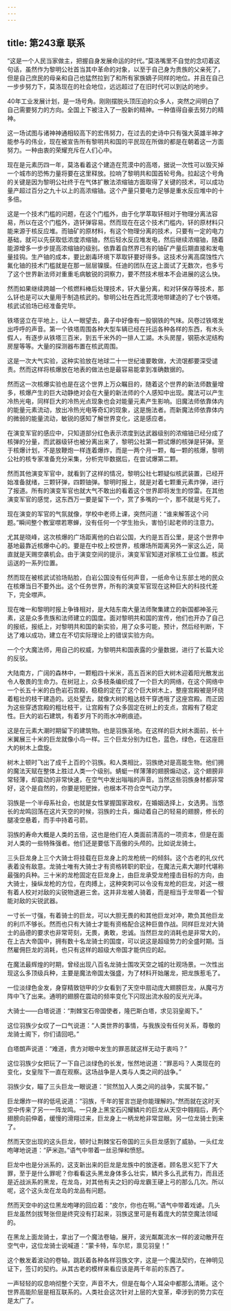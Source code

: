 ```yaml
---
---
---
```

title: 第243章 联系
---



“这是一个人民当家做主，把握自身发展命运的时代。”莫洛嘴里不自觉的念叨着这句话，虽然作为黎明公社首当其中革命的对象，以至于自己身为贵族的父亲死了，但是自己庶民的母亲和自己也猛然拉到了和所有家族嫡子同样的地位。并且在自己一步步努力下，莫洛现在的社会地位，远远超过了在旧时代可以到达的地步。

40年工业发展计划，是一场号角。刚刚摆脱头顶压迫的众多人，突然之间明白了自己需要努力的方向。全国上下被注入了一股新的精神。一种值得自豪去努力的精神。

这一场试图与诸神神通相较高下的宏伟努力，在过去的史诗中只有强大英雄半神才能参与的伟业，现在被宣告所有黎明共和国的平民现在所做的都是在朝着这一方面努力。一种由衷的荣耀充斥在人们心中。

现在是元素历四一年，莫洛看着这个建造在荒漠中的高塔，据说一次性可以毁灭掉一个城市的恐怖力量将要在这里释放。拉响了黎明共和国首轮号角。拉起这个号角的关键是因为黎明公社终于在气体扩散法浓缩铀方面取得了关键的技术，可以成功量产超过百分之九十以上的高浓缩铀。这个产量只要电力足够是重水反应堆中的十多倍。

这是一个技术门槛的问题，在这个门槛外，由于化学萃取钚相对于物理分离法容易，所以在这个门槛外，造钚弹容易。然而现在在这个技术门槛内，钚的原材料只能来源于核反应堆。而铀矿的原材料，有这个物理分离的技术，只要有一定的电力基础，就可以先获取低浓度浓缩铀，然后轻水反应堆发电，然后继续浓缩铀，随着能源增多一步步提高浓缩铀的级别。依靠着自然界已有的铀矿产量后期直接和发电量挂钩。生产铀的成本，要比剧毒环境下萃取钚要好得多。这技术分离高腐蚀性六氟化铀的技术门槛就是在那一层层镍膜。任迪的团队在这上面试了无数次，也多亏了这个世界新法师对重重毛病敏锐的洞察力，要不然技术根本不会进展的这么快。

然而如果继续跨越一个核燃料棒后处理技术，钚大量分离，和对钚保存等技术，那么钚也是可以大量用于制造核武的。黎明公社在西北荒漠地带建造的了七个铁塔。核武试验场已经准备完毕。

铁塔竖立在平地上，让人一眼望去，鼻子中好像有一股钢铁的气味。风卷过铁塔发出呼呼的声音。第一个铁塔周围各种大型车辆已经在托运各种各样的东西，有木头假人，有逐步从铁塔三百米，到五千米外的一排人工湖。木头房屋，钢筋水泥结构房屋等等。大量的探测器布置在核武周围。

这是一次大气实验，这种实验放在地球二十一世纪谁要敢做，大流氓都要深受谴责。然而这样将核爆放在地表的做法也是最容易能拿到准确数据的。

然而这一次核爆实验也是在这个世界上万众瞩目的，随着这个世界的新法师数量增多，核爆产生的巨大动静绝对会在大量的新法师的个人感知中出现。魔法可以产生冷热光电，同样巨大的冷热光点现象也会对能量元素产生影响。旧魔法师依靠体内的能量元素流动，放出冷热光电等奇幻的现象，这是施法者。而新魔法师依靠体内的微弱的能量流动，敏锐的感知了解世界变化，这是感应者。

在演变军官的感应中，只知道部分红色表示浓度到达武器级别的浓缩铀已经分成了核弹的分量，而武器级钚也被分离出来了，黎明公社第一颗试爆的核弹是钚弹。至于核爆计划，不是放鞭炮一样连着爆炸，而是一两个月一颗，每一颗的核爆，黎明公社的核专家准备充分采集，分析完毕数据后，在尝试爆第二颗。

然而其他演变军官中，就看到了这样的情况，黎明公社七颗疑似核武装置，已经开始准备就绪，三颗钚弹，四颗铀弹。黎明时报上，就是对着七颗重元素炸弹，进行了报道。所有的演变军官也就大气不敢出的看着这个世界即将发生的惊雷。在其他演变军官的感觉，这东西万一要是留下一个，赏了多嘴的一个，那不就是亏死了。

现在演变的军官的气氛就像，学校中老师上课，突然问道：“谁来解答这个问题。”瞬间整个教室噤若寒蝉，没有任何一个学生抬头，害怕引起老师的注意力。

尤其是晓峰，这次核爆的广场距离他的白岩公国，大约是五百公里，是这个世界中基地最靠近核爆中心的。要是在中校上校世界，核爆场所距离另外一家这么近，简直就是天赐空袭机会。由于演变空间的提示，演变军官知道对家核工业位置。核武运送的一系列位置。

然而现在被核武试验场贴脸，白岩公国没有任何声音，一纸命令让东部土地的民众在核爆当日不要外出。这个任务世界，所有的演变军官现在这种巨大的科技代差下，完全噤声。

现在唯一和黎明时报上争锋相对，是大陆东南大量法师聚集建立的新国都神圣元素，这是众多贵族和法师建立的国度。面对黎明共和国的宣传，他们也开办了自己的报纸，报纸上，对黎明共和国的新实验，用了众多可能，预计，然后经判断，下达了难以成功，建立在不切实际理论上的错误实验方向。

一个个大魔法师，用自己的权威，为黎明共和国表露的少量数据，进行了长篇大论的反驳。

大陆南方，广阔的森林中，一颗粗四十米米，高五百米的巨大树木迎着阳光散发出令人敬畏的生命力。在树冠上，众多枝条编织成了一个巨大的网络，在这个网络中一个长五十米的白色岩石宫殿，稳稳的定在了这个巨大树木上，整座宫殿被是环绕着粗壮的枝干建造的。远处望去，就像大树的粗达枝干穿透哦了这座宫殿。而正因为这些穿透宫殿的粗壮枝干，让宫殿有了众多固定在树上的支点，宫殿有了稳定性。巨大的岩石建筑，有着岁月下的雨水冲刷痕迹。

这是在元素大潮时期留下的建筑物。也是羽族圣地。在这样的巨大树木面前，长十米翼展三十米的巨龙就像小鸟一样。三个巨龙分别为红色，蓝色，绿色，在这座巨大的树木上盘旋。

树木上顿时飞出了成千上百的个羽族。和人类相比，羽族绝对是高能生物。他们拥的魔法天赋在整体上胜过人类一个级别。蜻蜓一样薄薄的翅膀煽动这，这个翅膀非常轻薄，却震动的非常快速，在空气中发出嗡嗡的声音。当然这些羽族身材都非常好，这个是自然的，你要是短肥挫，也根本不符合空气动力学。

羽族是一个半母系社会，也就是女性掌握国家政权，在婚姻选择上，女选男。当悠长的龙鸣回荡在这片天空的时候，羽族的士兵，煽动着自己的轻易的翅膀，修长的腿凌空悬着，而手中持着弓箭。

羽族的寿命大概是人类的五倍，这也是他们在人类面前清高的一项资本，但是在面对人类的一些特殊强者。他们还是要低下高傲的头颅的。比如说龙骑士。

三头巨龙身上三个大骑士将挂载在巨龙身上的龙枪统一的倾斜。这个古老的礼仪代表着没有敌意。龙骑士唯有大骑士才有资格转职的职业，在魔法元素大潮时代堪称最强的兵种。三十米的龙枪固定在巨龙身上，由巨龙承受龙枪撞击目标的方向，由大骑士，操纵龙枪的方位，在肉搏上，这种突刺可以令没有龙枪的巨龙，对这一根有着人校对对敌的尖锐物退避三舍。这并非龙被人骑着，而是相当于龙带着一个智能对敌的尖锐武器。

一寸长一寸强，有着骑士的巨龙，可以大胆无畏的和其他巨龙对冲，欺负其他巨龙的利爪不够长。然而也只有大骑士才能有资格配合这种巨兽作战。同样巨龙对大骑士的品德的要求也非常苛刻，无畏，勇敢，忠诚。当然巨龙的消耗也是非常大的，在上古大帝国中，拥有数十名龙骑士的国度，可以说这是超级势力的全盛时期。当然雇佣巨龙的消耗，也只有这样的超级大帝国才能供应的起。

在魔法最辉煌的时期，曾经出现八百名龙骑士围攻天空之城的壮观场景。一次性出现这么多顶级兵种，主要是魔法帝国太强盛，为了材料开始屠龙，把龙族惹毛了。

一位淡绿色金发，身穿精致铠甲的少女看到了天空中扇动庞大翅膀巨龙，从魔弓方阵中飞了出来。通明的翅膀在震动的频率变化下闪现出流水般的反光光泽。

大骑士——白塔说道：“荆棘宝石帝国使者，隆巴斯白塔，求见羽皇阁下。”

这位羽族少女叹了一口气说道：“人类世界的事情，与我族没有任何关系，尊敬的龙骑士阁下，你们请回吧。”

白塔朗声说道：“难道，贵方对眼中发生的罪恶就这样无动于衷吗？”

这位羽族少女把玩了一下自己淡绿色的长发，怅然地说道：“罪恶吗？人类现在的变化，女皇陛下一直在观察。这场战争是人类与人类之间的战争。”

羽族少女，瞄了三头巨龙一眼说道：“贸然加入人类之间的战争，实属不智。”

巨龙爆炸一样的低吼说道：“羽族，千年的誓言岂是你能理解的。”然而就在这时天空中传来了另一一阵龙鸣。一只身上黑宝石闪耀鳞片的巨龙从天空中翱翔后，两个翅膀向前伸着，缓慢的滑翔过来，巨龙身上一柄龙枪非常显眼。另一位龙骑士到来了。

然而天空出现的这头巨龙，顿时让荆棘宝石帝国的三头巨龙感到了威胁。一头红龙咆哮地说道：“萨米迦。”语气中带着一丝忌惮和愤怒。

巨龙中也是分派系的，这支新出来的巨龙是龙族中的放逐者。顾名思义犯下了大罪，至于是什么罪呢？你看看这头黑龙身体多么壮实，鳞片多么孔武有力，而且还是近战派系的黑龙，在龙岛，对其他有夫之妇的母龙霸王硬上弓的那么几次。所以呢，这个这头龙在龙岛的龙品有问题。

然而天空中的这位黑龙咆哮的回应着：“皮尔，你也在啊。”语气中带着戏谑。几头巨龙虽然剑拔弩张但是终究没有打起来，羽族这里可是有着庞大的禁空魔法领域的。

在黑龙上面龙骑士，拿出了一个魔法卷轴，展开，波光粼粼流水一样的波动散开在空气中，这位龙骑士说喊道：“蒙卡特，车尔尼，禀见羽皇！”

这个散发着波动的卷轴，跳跃着各种各样羽族文字，这是一个魔法契约，在神明见证下，签订的契约。从其古老的模样来看应该是两千年前的东西了。

一声轻轻的叹息响彻整个天空，声音不大，但是在每个人耳朵中都那么清晰。这个世界高能阶层是相互联系的。人类社会这次针对上层的大变革，牵涉到的势力实在是太广了。